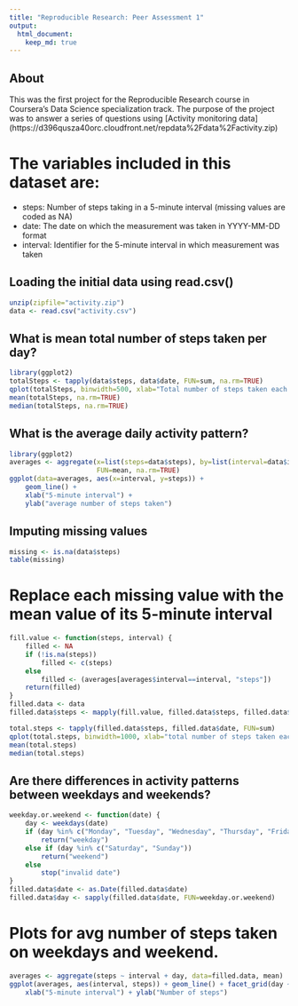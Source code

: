 ```yaml
---
title: "Reproducible Research: Peer Assessment 1"
output: 
  html_document:
    keep_md: true
---
```

## About

This was the first project for the Reproducible Research course in Coursera's Data Science specialization track. The purpose of the project was to answer a series of questions using 
[Activity monitoring data] (https://d396qusza40orc.cloudfront.net/repdata%2Fdata%2Factivity.zip)

# The variables included in this dataset are:

- steps: Number of steps taking in a 5-minute interval (missing values are coded as NA)
- date: The date on which the measurement was taken in YYYY-MM-DD format
- interval: Identifier for the 5-minute interval in which measurement was taken


## Loading the initial data using read.csv() 
```r
unzip(zipfile="activity.zip")    
data <- read.csv("activity.csv")
```


## What is mean total number of steps taken per day?
```r
library(ggplot2)  
totalSteps <- tapply(data$steps, data$date, FUN=sum, na.rm=TRUE)  
qplot(totalSteps, binwidth=500, xlab="Total number of steps taken each day")  
mean(totalSteps, na.rm=TRUE)  
median(totalSteps, na.rm=TRUE)  
```
## What is the average daily activity pattern?
```r
library(ggplot2)  
averages <- aggregate(x=list(steps=data$steps), by=list(interval=data$interval),
                      FUN=mean, na.rm=TRUE)  
ggplot(data=averages, aes(x=interval, y=steps)) +
    geom_line() +  
    xlab("5-minute interval") +  
    ylab("average number of steps taken")  
```
## Imputing missing values   
```r
missing <- is.na(data$steps)  
table(missing)  
```
# Replace each missing value with the mean value of its 5-minute interval  
```r
fill.value <- function(steps, interval) {  
    filled <- NA  
    if (!is.na(steps))  
        filled <- c(steps)  
    else  
        filled <- (averages[averages$interval==interval, "steps"])  
    return(filled)  
}  
filled.data <- data 
filled.data$steps <- mapply(fill.value, filled.data$steps, filled.data$interval)  

total.steps <- tapply(filled.data$steps, filled.data$date, FUN=sum)  
qplot(total.steps, binwidth=1000, xlab="total number of steps taken each day")  
mean(total.steps)  
median(total.steps)  
```
## Are there differences in activity patterns between weekdays and weekends?  
```r
weekday.or.weekend <- function(date) {  
    day <- weekdays(date)  
    if (day %in% c("Monday", "Tuesday", "Wednesday", "Thursday", "Friday"))  
        return("weekday")  
    else if (day %in% c("Saturday", "Sunday"))  
        return("weekend")  
    else  
        stop("invalid date")    
}  
filled.data$date <- as.Date(filled.data$date)  
filled.data$day <- sapply(filled.data$date, FUN=weekday.or.weekend)  
```
# Plots for avg number of steps taken on weekdays and weekend. 
```r
averages <- aggregate(steps ~ interval + day, data=filled.data, mean)  
ggplot(averages, aes(interval, steps)) + geom_line() + facet_grid(day ~ .) +  
    xlab("5-minute interval") + ylab("Number of steps")  
```
